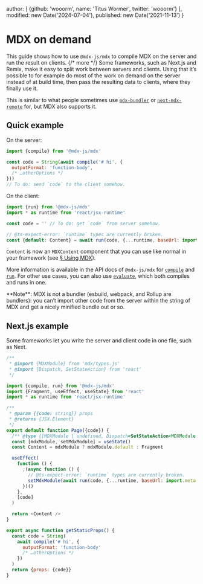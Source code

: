 
  author: [
    {github: 'wooorm', name: 'Titus Wormer', twitter: 'wooorm'}
  ],
  modified: new Date('2024-07-04'),
  published: new Date('2021-11-13')
}

# MDX on demand

This guide shows how to use `@mdx-js/mdx` to compile MDX on the server and run
the result on clients. {/* more */}
Some frameworks, such as Next.js and Remix, make it easy to split work between
servers and clients.
Using that it’s possible to for example do most of the work on demand on the
server instead of at build time, then pass the resulting data to clients, where
they finally use it.

This is similar to what people sometimes use [`mdx-bundler`][mdx-bundler] or
[`next-mdx-remote`][next-mdx-remote] for, but MDX also supports it.

## Quick example

On the server:

```js twoslash path="server.js"
import {compile} from '@mdx-js/mdx'

const code = String(await compile('# hi', {
  outputFormat: 'function-body',
  /* …otherOptions */
}))
// To do: send `code` to the client somehow.
```

On the client:

```js twoslash path="client.js"
import {run} from '@mdx-js/mdx'
import * as runtime from 'react/jsx-runtime'

const code = '' // To do: get `code` from server somehow.

// @ts-expect-error: `runtime` types are currently broken.
const {default: Content} = await run(code, {...runtime, baseUrl: import.meta.url})
```

`Content` is now an `MDXContent` component that you can use like normal in your
framework (see [§ Using MDX][use]).

More information is available in the API docs of `@mdx-js/mdx` for
[`compile`][compile] and [`run`][run].
For other use cases, you can also use [`evaluate`][eval], which both compiles
and runs in one.

<Note type="info">
  **Note**: MDX is not a bundler (esbuild, webpack, and Rollup are bundlers):
  you can’t import other code from the server within the string of MDX and get a
  nicely minified bundle out or so.
</Note>

## Next.js example

Some frameworks let you write the server and client code in one file, such as
Next.

```js twoslash path="pages/hello.js"
/**
 * @import {MDXModule} from 'mdx/types.js'
 * @import {Dispatch, SetStateAction} from 'react'
 */

import {compile, run} from '@mdx-js/mdx'
import {Fragment, useEffect, useState} from 'react'
import * as runtime from 'react/jsx-runtime'

/**
 * @param {{code: string}} props
 * @returns {JSX.Element}
 */
export default function Page({code}) {
  /** @type {[MDXModule | undefined, Dispatch<SetStateAction<MDXModule | undefined>>]} */
  const [mdxModule, setMdxModule] = useState()
  const Content = mdxModule ? mdxModule.default : Fragment

  useEffect(
    function () {
      ;(async function () {
        // @ts-expect-error: `runtime` types are currently broken.
        setMdxModule(await run(code, {...runtime, baseUrl: import.meta.url}))
      })()
    },
    [code]
  )

  return <Content />
}

export async function getStaticProps() {
  const code = String(
    await compile('# hi', {
      outputFormat: 'function-body'
      /* …otherOptions */
    })
  )
  return {props: {code}}
}
```

[mdx-bundler]: https://github.com/kentcdodds/mdx-bundler

[next-mdx-remote]: https://github.com/hashicorp/next-mdx-remote

[use]: /docs/using-mdx/

[compile]: /packages/mdx/#compilefile-options

[run]: /packages/mdx/#runcode-options

[eval]: /packages/mdx/#evaluatefile-options
